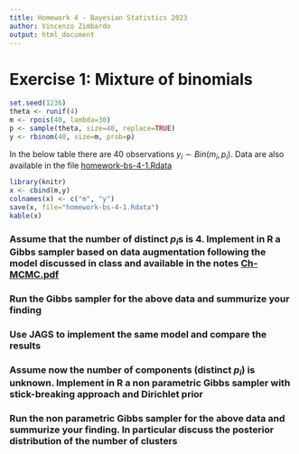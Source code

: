 ```yaml
---
title: Homework 4 - Bayesian Statistics 2023
author: Vincenzo Zimbardo 
output: html_document
---
```


# Exercise 1: Mixture of binomials

```r
set.seed(1236)    
theta <- runif(4)
m <- rpois(40, lambda=30)
p <- sample(theta, size=40, replace=TRUE)
y <- rbinom(40, size=m, prob=p)      
```
In the below table there are $40$ observations $y_i \sim Bin(m_i, p_i)$. Data are also available in the file [homework-bs-4-1.Rdata](http://datascience.maths.unitn.it/~claudio/teaching/bs/2022/homework/homework-bs-4-1.Rdata) 

```r
library(knitr)
x <- cbind(m,y)
colnames(x) <- c("m", "y")    
save(x, file="homework-bs-4-1.Rdata")  
kable(x)
```

### Assume that the number of distinct $p_i$s is $4$. Implement in R a Gibbs sampler based on data augmentation following the model discussed in class and available in the notes [Ch-MCMC.pdf](http://datascience.maths.unitn.it/~claudio/teaching/bs/2022/pdfCh-MCMC.pdf)


### Run the Gibbs sampler for the above data and summurize your finding


### Use JAGS to implement the same model and compare the results  


### Assume now the number of components (distinct $p_i$) is unknown. Implement in R a non parametric Gibbs sampler with stick-breaking approach and Dirichlet prior


### Run the non parametric Gibbs sampler for the above data and summurize your finding. In particular discuss the posterior distribution of the number of clusters
